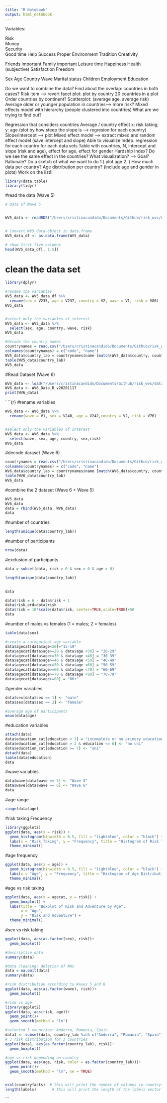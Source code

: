 ```yaml
---
title: "R Notebook"
output: html_notebook
---
```

Variables: 

Risk                  
Money                
Security      
Good time 
Help 
Success 
Proper
Environment 
Tradition
Creativity 

Friends important 
Family important 
Leisure time
Happiness 
Health (subjective)
Satisfaction
Freedom 

Sex
Age 
Country
Wave
Marital status
Children 
Employment
Education

Do we want to combine the data?
Find about the overlap: countries in both cases? 
Risk item  --> revert 
facet plot: plot by country
20 countries in a plot
Order countries by continent? 
Scatterplot: (average age, average risk)
Average older or younger population in countries--> more risk? 
Mixed effects model with hierarchy (people clustered into countries)
What are we trying to find out? 

Regression that considers countries
Average / country effect
x: risk taking; y: age (plot by how steep the slope is --> regresion for each country)
Slope/intercept --> plot
Mixed effect model --> extract mixed and random effect model (save intercept and slope)
Able to visualize
Indep. regression for each country for each data sets 
Table with countries, N, intercept and slope (risk and age), effect for age, effect for gender
Hardship Index? Do we see the same effect in the countries?
What visualization? --> Goal? Rationale? Do a sketch of what we want to do 
1.) plot age 
2. ) How much data per country? Age distribution per country? (include age and gender in plots)
Work on the list!!




```r
library(data.table)
library(tidyr)
```

#read the data (Wave 5)
```r
# Data of Wave 5


WV5_data <- readRDS("/Users/cristinacandido/Documents/Github/risk_wvs/data/WVS/F00007944-WV5_Data_R_v20180912.rds")


# Convert WV5_data-object in data.frame 
WV5_data_df <- as.data.frame(WV5_data)

# show first five columns
head(WV5_data_df[, 1:5])
```

# clean the data set
```r
library(dplyr)

#rename the variables
WV5_data <- WV5_data_df %>%
  rename(sex = V235, age = V237, country = V2, wave = V1, risk = V86)
WV5_data


#select only the variables of interest
WV5_data <- WV5_data %>%
  select(sex, age, country, wave, risk)
WV5_data
```

```r
#decode the country names 
countrynames = read.csv("/Users/cristinacandido/Documents/Github/risk_wvs/data/WVS/countrynames.txt", header=FALSE,as.is=TRUE)
colnames(countrynames) = c("code", "name")
WV5_data$country_lab = countrynames$name [match(WV5_data$country, countrynames$code)]
table(WV5_data$country_lab)
WV5_data


```

#Read Dataset (Wave 6)
```r
WV6_data <- load("/Users/cristinacandido/Documents/Github/risk_wvs/data/WVS/WV6_Data_R_v20201117.rdata") 
WV6_data <- WV6_Data_R_v20201117 
print(WV6_data)
```
`
``{r}
#rename variables
```r
WV6_data <- WV6_data %>%
  rename(wave = V1, sex = V240, age = V242,country = V2, risk = V76)


#select only the variables of interest
WV6_data <- WV6_data %>%
  select(wave, sex, age, country, sex,risk)
WV6_data

```


#decode daraset (Wave 6)
```r
countrynames = read.csv("/Users/cristinacandido/Documents/Github/risk_wvs/data/WVS/countrynames.txt", header=FALSE,as.is=TRUE)
colnames(countrynames) = c("code", "name")
WV6_data$country_lab = countrynames$name [match(WV6_data$country, countrynames$code)]
table(WV6_data$country_lab)
WV6_data
```

#combine the 2 dataset (Wave 6 + Wave 5)
```r
WV5_data
WV6_data
data = rbind(WV5_data, WV6_data)
data
```

#number of countries
```r
length(unique(data$country_lab))
```

#number of participants
```r
nrow(data)
```
#exclusion of participants
```r
data = subset(data, risk > 0 & sex > 0 & age > 0)

length(unique(data$country_lab))
 

data
```
```r
data$risk = 6 - data$risk + 1
data$risk_ord=data$risk 
data$risk = 10*scale(data$risk, center=TRUE,scale=TRUE)+50
data

```




#number of males vs females (1 = males; 2 = females)
```r
table(data$sex)
```


```r
#create a categorical age variable
data$agecat[data$age<20]="15-19"
data$agecat[data$age>=20 & data$age <30] = "20-29"
data$agecat[data$age>=30 & data$age <40] = "30-39"
data$agecat[data$age>=40 & data$age <50] = "40-49"
data$agecat[data$age>=50 & data$age <60] = "50-59"
data$agecat[data$age>=60 & data$age <70] = "60-69"
data$agecat[data$age>=70 & data$age <80] = "70-79"
data$agecat[data$age>=80] = "80+"
```


#gender variables
```r
data$sex[data$sex == 1] <- "male"
data$sex[data$sex == 2] <- "female"

#average age of participants
mean(data$age)
```
#education variables 
```r
attach(data)
data$education_cat[education < 3] = "incomplete or no primary education"
data$education_cat[education > 2 & education <= 6] <- "no uni"
data$education_cat[education >= 7] <- "uni"
detach(data)
table(data$education)
data
```
#wave variables
```r
data$wave[data$wave == 5] <- "Wave 5"
data$wave[data$wave == 6] <- "Wave 6"
data
```


#age range
```r
range(data$age) 
```
#risk taking Frequency
```r
library(ggplot2)
ggplot(data, aes(x = risk)) +
  geom_histogram(binwidth = 0.5, fill = "lightblue", color = "black") +
  labs(x = "Risk Taking", y = "Frequency", title = "Histogram of Risk Taking") +
  theme_minimal()
```
#age frequency
```r
ggplot(data, aes(x = age)) +
  geom_histogram(binwidth = 0.5, fill = "lightblue", color = "black") +
  labs(x = "Age", y = "Frequency", title = "Histogram of Age Distributionn") +
  theme_minimal()
```
#age vs risk taking
```r

ggplot(data, aes(x = agecat, y = risk)) +
  geom_boxplot() +
  labs(title = "Boxplot of Risk and Adventure by Age",
       x = "Age",
       y = "Risk and Adventure") +
  theme_minimal()


```
#sex vs risk taking
```r
ggplot(data, aes(as.factor(sex), risk))+
  geom_boxplot()

```
```r
#descriptive data 
summary(data)
```
```r
#data cleaning: deletion of NAs 
data = na.omit(data)
summary(data)
```
```r
#risk distribution according to Waves 5 and 6 
ggplot(data, aes(as.factor(wave), risk))+
  geom_boxplot()
```
```r
#risk vs age
library(ggplot2)
ggplot(data, aes(risk, age))+
  geom_point()+
  geom_smooth(method = "lm")
```


```r
#selected 3 countries: Andorra, Romania, Spain
data1 <- subset(data, country_lab %in% c("Andorra", "Romania", "Spain"))
# 3 risk distribution for 3 countries
ggplot(data1, aes(as.factor(country_lab), risk))+
  geom_boxplot()
```
```r
#age vs risk depending on country
ggplot(data, aes(age, risk, color = as.factor(country_lab)))+
  geom_point()+
  geom_smooth(method = "lm", se = TRUE)
```

```r






```
```r
ncol(countryfacts)  # this will print the number of columns in countryfacts
length(labels)       # this will print the length of the labels vector

```


```



  













